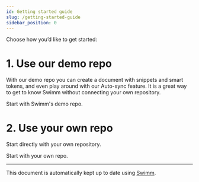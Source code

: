 ```yaml
---
id: Getting started guide
slug: /getting-started-guide
sidebar_position: 0
---
```


Choose how you’d like to get started:

# 1. Use our demo repo

With our <Link to="/getting-started-guide/demo-repo">demo repo</Link> you can create a document with snippets and smart tokens, and even play around with our <Link to="/Features/keeping-docs-up-to-date">Auto-sync</Link> feature. It is a great way to get to know Swimm without connecting your own repository.


<Link to="/getting-started-guide/demo-repo">Start with Swimm's demo repo</Link>.


# 2. Use your own repo

Start directly with your own repository.


<Link to="/getting-started-guide/first-doc">Start with your own repo</Link>.

---
This document is automatically kept up to date using [Swimm](https://swimm.io).
